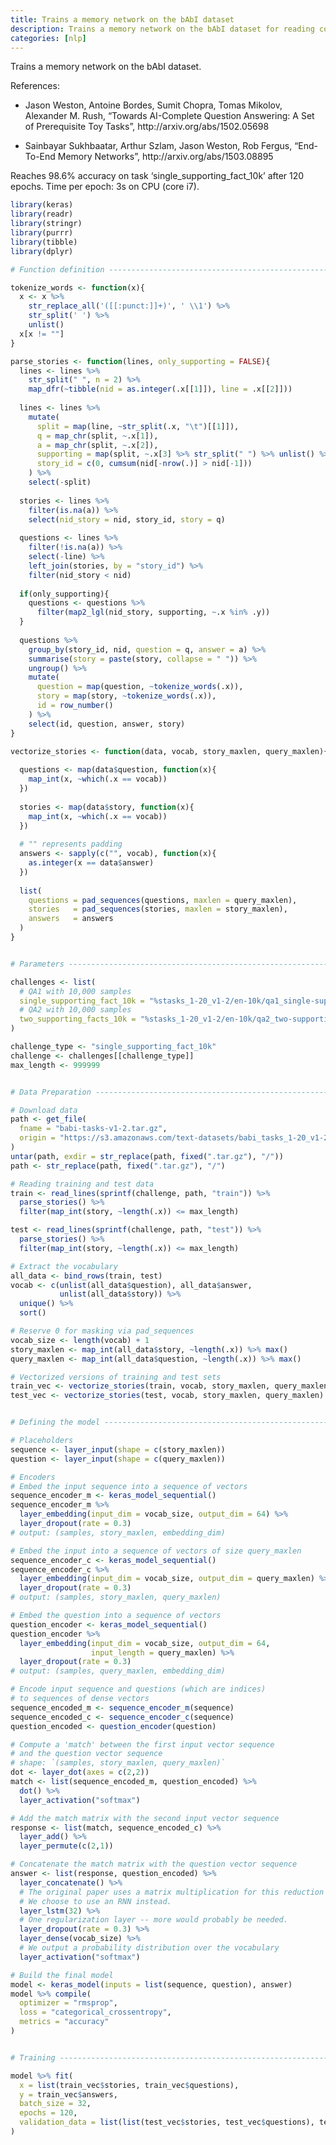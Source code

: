 ```yaml
---
title: Trains a memory network on the bAbI dataset
description: Trains a memory network on the bAbI dataset for reading comprehension.
categories: [nlp]
---
```


Trains a memory network on the bAbI dataset.


References:

- Jason Weston, Antoine Bordes, Sumit Chopra, Tomas Mikolov, Alexander M. Rush,
  "Towards AI-Complete Question Answering: A Set of Prerequisite Toy Tasks",
  http://arxiv.org/abs/1502.05698

- Sainbayar Sukhbaatar, Arthur Szlam, Jason Weston, Rob Fergus,
  "End-To-End Memory Networks", http://arxiv.org/abs/1503.08895

Reaches 98.6% accuracy on task 'single_supporting_fact_10k' after 120 epochs.
Time per epoch: 3s on CPU (core i7).


```r
library(keras)
library(readr)
library(stringr)
library(purrr)
library(tibble)
library(dplyr)

# Function definition -----------------------------------------------------

tokenize_words <- function(x){
  x <- x %>% 
    str_replace_all('([[:punct:]]+)', ' \\1') %>% 
    str_split(' ') %>%
    unlist()
  x[x != ""]
}

parse_stories <- function(lines, only_supporting = FALSE){
  lines <- lines %>% 
    str_split(" ", n = 2) %>%
    map_dfr(~tibble(nid = as.integer(.x[[1]]), line = .x[[2]]))
  
  lines <- lines %>%
    mutate(
      split = map(line, ~str_split(.x, "\t")[[1]]),
      q = map_chr(split, ~.x[1]),
      a = map_chr(split, ~.x[2]),
      supporting = map(split, ~.x[3] %>% str_split(" ") %>% unlist() %>% as.integer()),
      story_id = c(0, cumsum(nid[-nrow(.)] > nid[-1]))
    ) %>%
    select(-split)
  
  stories <- lines %>%
    filter(is.na(a)) %>%
    select(nid_story = nid, story_id, story = q)
  
  questions <- lines %>%
    filter(!is.na(a)) %>%
    select(-line) %>%
    left_join(stories, by = "story_id") %>%
    filter(nid_story < nid)
  
  if(only_supporting){
    questions <- questions %>%
      filter(map2_lgl(nid_story, supporting, ~.x %in% .y))
  }
  
  questions %>%
    group_by(story_id, nid, question = q, answer = a) %>%
    summarise(story = paste(story, collapse = " ")) %>%
    ungroup() %>% 
    mutate(
      question = map(question, ~tokenize_words(.x)),
      story = map(story, ~tokenize_words(.x)),
      id = row_number()
    ) %>%
    select(id, question, answer, story)
}

vectorize_stories <- function(data, vocab, story_maxlen, query_maxlen){
  
  questions <- map(data$question, function(x){
    map_int(x, ~which(.x == vocab))
  })
  
  stories <- map(data$story, function(x){
    map_int(x, ~which(.x == vocab))
  })
  
  # "" represents padding
  answers <- sapply(c("", vocab), function(x){
    as.integer(x == data$answer)
  })
  
  list(
    questions = pad_sequences(questions, maxlen = query_maxlen),
    stories   = pad_sequences(stories, maxlen = story_maxlen),
    answers   = answers
  )
}


# Parameters --------------------------------------------------------------

challenges <- list(
  # QA1 with 10,000 samples
  single_supporting_fact_10k = "%stasks_1-20_v1-2/en-10k/qa1_single-supporting-fact_%s.txt",
  # QA2 with 10,000 samples
  two_supporting_facts_10k = "%stasks_1-20_v1-2/en-10k/qa2_two-supporting-facts_%s.txt"
)

challenge_type <- "single_supporting_fact_10k"
challenge <- challenges[[challenge_type]]
max_length <- 999999


# Data Preparation --------------------------------------------------------

# Download data
path <- get_file(
  fname = "babi-tasks-v1-2.tar.gz",
  origin = "https://s3.amazonaws.com/text-datasets/babi_tasks_1-20_v1-2.tar.gz"
)
untar(path, exdir = str_replace(path, fixed(".tar.gz"), "/"))
path <- str_replace(path, fixed(".tar.gz"), "/")

# Reading training and test data
train <- read_lines(sprintf(challenge, path, "train")) %>%
  parse_stories() %>%
  filter(map_int(story, ~length(.x)) <= max_length)

test <- read_lines(sprintf(challenge, path, "test")) %>%
  parse_stories() %>%
  filter(map_int(story, ~length(.x)) <= max_length)

# Extract the vocabulary
all_data <- bind_rows(train, test)
vocab <- c(unlist(all_data$question), all_data$answer, 
           unlist(all_data$story)) %>%
  unique() %>%
  sort()

# Reserve 0 for masking via pad_sequences
vocab_size <- length(vocab) + 1
story_maxlen <- map_int(all_data$story, ~length(.x)) %>% max()
query_maxlen <- map_int(all_data$question, ~length(.x)) %>% max()

# Vectorized versions of training and test sets
train_vec <- vectorize_stories(train, vocab, story_maxlen, query_maxlen)
test_vec <- vectorize_stories(test, vocab, story_maxlen, query_maxlen)


# Defining the model ------------------------------------------------------

# Placeholders
sequence <- layer_input(shape = c(story_maxlen))
question <- layer_input(shape = c(query_maxlen))

# Encoders
# Embed the input sequence into a sequence of vectors
sequence_encoder_m <- keras_model_sequential()
sequence_encoder_m %>%
  layer_embedding(input_dim = vocab_size, output_dim = 64) %>%
  layer_dropout(rate = 0.3)
# output: (samples, story_maxlen, embedding_dim)

# Embed the input into a sequence of vectors of size query_maxlen
sequence_encoder_c <- keras_model_sequential()
sequence_encoder_c %>%
  layer_embedding(input_dim = vocab_size, output_dim = query_maxlen) %>%
  layer_dropout(rate = 0.3)
# output: (samples, story_maxlen, query_maxlen)

# Embed the question into a sequence of vectors
question_encoder <- keras_model_sequential()
question_encoder %>%
  layer_embedding(input_dim = vocab_size, output_dim = 64, 
                  input_length = query_maxlen) %>%
  layer_dropout(rate = 0.3)
# output: (samples, query_maxlen, embedding_dim)

# Encode input sequence and questions (which are indices)
# to sequences of dense vectors
sequence_encoded_m <- sequence_encoder_m(sequence)
sequence_encoded_c <- sequence_encoder_c(sequence)
question_encoded <- question_encoder(question)

# Compute a 'match' between the first input vector sequence
# and the question vector sequence
# shape: `(samples, story_maxlen, query_maxlen)`
dot <- layer_dot(axes = c(2,2))
match <- list(sequence_encoded_m, question_encoded) %>%
  dot() %>%
  layer_activation("softmax")

# Add the match matrix with the second input vector sequence
response <- list(match, sequence_encoded_c) %>%
  layer_add() %>%
  layer_permute(c(2,1))

# Concatenate the match matrix with the question vector sequence
answer <- list(response, question_encoded) %>%
  layer_concatenate() %>%
  # The original paper uses a matrix multiplication for this reduction step.
  # We choose to use an RNN instead.
  layer_lstm(32) %>%
  # One regularization layer -- more would probably be needed.
  layer_dropout(rate = 0.3) %>%
  layer_dense(vocab_size) %>%
  # We output a probability distribution over the vocabulary
  layer_activation("softmax")

# Build the final model
model <- keras_model(inputs = list(sequence, question), answer)
model %>% compile(
  optimizer = "rmsprop",
  loss = "categorical_crossentropy",
  metrics = "accuracy"
)


# Training ----------------------------------------------------------------

model %>% fit(
  x = list(train_vec$stories, train_vec$questions),
  y = train_vec$answers,
  batch_size = 32,
  epochs = 120,
  validation_data = list(list(test_vec$stories, test_vec$questions), test_vec$answers)
)
```

